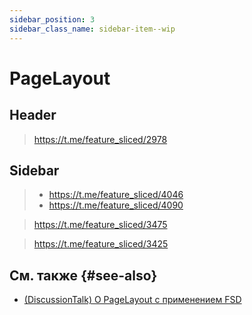 ```yaml
---
sidebar_position: 3
sidebar_class_name: sidebar-item--wip
---
```



# PageLayout

<WIP ticket="174" />

## Header

> https://t.me/feature_sliced/2978

## Sidebar

> - https://t.me/feature_sliced/4046
> - https://t.me/feature_sliced/4090

> https://t.me/feature_sliced/3475

> https://t.me/feature_sliced/3425

## См. также {#see-also}

- [(DiscussionTalk) О PageLayout с применением FSD](https://youtu.be/b_nBvHWqxP8?t=4452)

